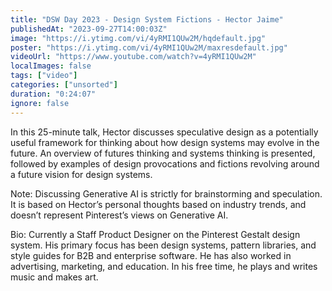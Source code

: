 ```yaml
---
title: "DSW Day 2023 - Design System Fictions - Hector Jaime"
publishedAt: "2023-09-27T14:00:03Z"
image: "https://i.ytimg.com/vi/4yRMI1QUw2M/hqdefault.jpg"
poster: "https://i.ytimg.com/vi/4yRMI1QUw2M/maxresdefault.jpg"
videoUrl: "https://www.youtube.com/watch?v=4yRMI1QUw2M"
localImages: false
tags: ["video"]
categories: ["unsorted"]
duration: "0:24:07"
ignore: false
---
```

In this 25-minute talk, Hector discusses speculative design as a potentially useful framework for thinking about how design systems may evolve in the future. An overview of futures thinking and systems thinking is presented, followed by examples of design provocations and fictions revolving around a future vision for design systems.

Note: Discussing Generative AI is strictly for brainstorming and speculation. It is based on Hector’s personal thoughts based on industry trends, and doesn’t represent Pinterest’s views on Generative AI.

Bio:
Currently a Staff Product Designer on the Pinterest Gestalt design system. His primary focus has been design systems, pattern libraries, and style guides for B2B and enterprise software. He has also worked in advertising, marketing, and education. In his free time, he plays and writes music and makes art.
